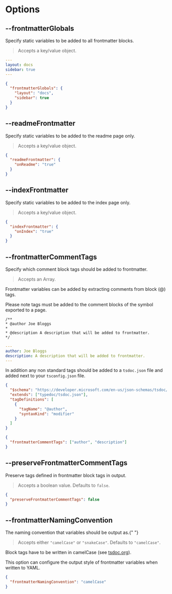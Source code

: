 
# Options

## --frontmatterGlobals

<Callout emoji="💡">
  Specify static variables to be added to all frontmatter blocks.
</Callout>

> Accepts a key/value object.

```yaml filename="YAML"
---
layout: docs
sidebar: true
---
```

```json filename="typedoc.json"
{
  "frontmatterGlobals": {
    "layout": "docs",
    "sidebar": true
  }
}
```

## --readmeFrontmatter

<Callout emoji="💡">
  Specify static variables to be added to the readme page only.
</Callout>

> Accepts a key/value object.

```json filename="typedoc.json"
{
  "readmeFrontmatter": {
    "onReadme": "true"
  }
}
```

## --indexFrontmatter

<Callout emoji="💡">
  Specify static variables to be added to the index page only.
</Callout>

> Accepts a key/value object.

```json filename="typedoc.json"
{
  "indexFrontmatter": {
    "onIndex": "true"
  }
}
```

## --frontmatterCommentTags

<Callout emoji="💡">
  Specify which comment block tags should be added to frontmatter.
</Callout>

> Accepts an Array.

Frontmatter variables can be added by extracting comments from block (@) tags.

Please note tags must be added to the comment blocks of the symbol exported to a page.

```ansi filename="Block Tags (someModule.ts)"
/**
* @author Joe Bloggs
*
* @description A description that will be added to frontmatter.
*/
```

```yaml filename="YAML (someModule.md)"
---
author: Joe Bloggs
description: A description that will be added to frontmatter.
---
```

In addition any non standard tags should be added to a `tsdoc.json` file and added next to your `tsconfig.json` file.

```json filename="tsdoc.json"
{
  "$schema": "https://developer.microsoft.com/en-us/json-schemas/tsdoc/v0/tsdoc.schema.json",
  "extends": ["typedoc/tsdoc.json"],
  "tagDefinitions": [
    {
      "tagName": "@author",
      "syntaxKind": "modifier"
    }
  ]
}
```

```json filename="typedoc.json"
{
  "frontmatterCommentTags": ["author", "description"]
}
```

## --preserveFrontmatterCommentTags

<Callout emoji="💡">
  Preserve tags defined in frontmatter block tags in output.
</Callout>

> Accepts a boolean value. Defaults to `false`.

```json filename="typedoc.json"
{
  "preserveFrontmatterCommentTags": false
}
```

## --frontmatterNamingConvention

<Callout emoji="💡">
  The naming convention that variables should be output as.{" "}
</Callout>

> Accepts either `"camelCase"` or `"snakeCase"`. Defaults to `"camelCase"`.

Block tags have to be written in camelCase (see [tsdoc.org](https://tsdoc.org/pages/spec/tag_kinds)).

This option can configure the output style of frontmatter variables when written to YAML.

```json filename="typedoc.json"
{
  "frontmatterNamingConvention": "camelCase"
}
```
